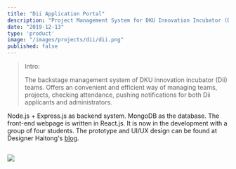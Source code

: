 ```yaml
---
title: "Dii Application Portal"
description: "Project Management System for DKU Innovation Incubator (Dii)"
date: "2019-12-13"
type: 'product'
image: "/images/projects/dii/dii.png"
published: false
---
```


> Intro:
> 
> The backstage management system of DKU innovation incubator (Dii) teams. Offers an convenient and efficient way of managing teams, projects, checking attendance, pushing notifications for both Dii applicants and administrators.

Node.js + Express.js as backend system. MongoDB as the database. The front-end webpage is written in React.js. It is now in the development with a group of four students. The prototype and UI/UX design can be found at Designer Haitong's [blog](https://www.haitonglin.com/digital-imaging/web-design).

![](/images/projects/dii/dii.png)
---